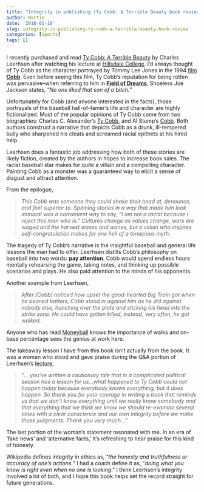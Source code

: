 ```yaml
---
title: "Integrity in publishing (Ty Cobb: A Terrible Beauty book review)"
author: Martin
date: '2018-01-18'
slug: integrity-in-publishing-ty-cobb-a-terrible-beauty-book-review
categories: [sports]
tags: []
---
```



I recently purchased and read [Ty Cobb: A Terrible Beauty](https://www.amazon.com/Ty-Cobb-Terrible-Charles-Leerhsen/dp/1451645791) by Charles Leerhsen after watching his lecture at [Hillsdale College](https://www.youtube.com/watch?v=OjbPzoboilM). I'd always thought of Ty Cobb as the character portrayed by Tommy Lee Jones in the 1994 [film **Cobb**](http://www.imdb.com/title/tt0109450/). Even before seeing this film, Ty Cobb's reputation for being rotten was pervasive--when referring to him in [**Field of Dreams**](https://en.wikipedia.org/wiki/Field_of_Dreams), Shoeless Joe Jackson states, "*No one liked that son of a bitch.*"

Unfortunately for Cobb (and anyone interested in the facts), those portrayals of the baseball hall-of-famer's life and character are highly fictionalized. Most of the popular opinions of Ty Cobb come from two biographies: Charles C. Alexander's [Ty Cobb](https://www.amazon.com/Ty-Cobb-Charles-C-Alexander/dp/0870745093), and Al Stump's [Cobb](https://www.amazon.com/Cobb-Biography-Al-Stump/dp/1565121449). Both authors construct a narrative that depicts Cobb as a drunk, ill-tempered bully who sharpened his cleats and screamed racial epithets at his hired help. 

Leerhsen does a fantastic job addressing how both of these stories are likely fiction, created by the authors in hopes to increase book sales. The racist baseball star makes for quite a villain and a compelling character. Painting Cobb as a monster was a guaranteed way to elicit a sense of disgust and attract attention.

From the epilogue,   

> *This Cobb was someone they could shake their head at, denounce, and feel superior to. Spinning stories in a way that made him look immoral was a convenient way to say, "I am not a racist because I reject this man who is." Cultures change as values change, wars are waged and the harvest waxes and wanes, but a villain who inspires self-congratulation makes for one hell of a tenacious myth.*

The tragedy of Ty Cobb's narrative is the insightful baseball and general life lessons the man had to offer. Leerhsen distills Cobb's philosophy on baseball into two words: **pay attention**. Cobb would spend endless hours mentally rehearsing the game, taking notes, and thinking up possible scenarios and plays. He also paid attention to the minds of his opponents. 

Another example from Leerhsen, 

> *After [Cobb] noticed how upset the good-hearted Big Train got when he beaned batters, Cobb stood in against him as he did against nobody else, hunching over the plate and sticking his head into the strike zone. He could have gotten killed; instead, very often, he got walked.*

Anyone who has read [Moneyball](https://www.amazon.com/Moneyball-Art-Winning-Unfair-Game/dp/0393324818) knows the importance of walks and on-base percentage sees the genius at work here. 

The takeaway lesson I have from this book isn't actually from the book. It was a woman who stood and gave praise during the Q&A portion of Leerhsen's [lecture](https://www.youtube.com/watch?v=OjbPzoboilM),

> "*... you've written a cautionary tale that in a complicated political season has a lesson for us...what happened to Ty Cobb could not happen today because everybody knows everything, but it does happen. So thank you for your courage in writing a book that reminds us that we don't know everything until we really know somebody and that everything that we think we know we should re-examine several times with a clear conscience and our own integrity before we make those judgments. Thank you very much...*"

The last portion of the woman's statement resonated with me. In an era of 'fake news' and 'alternative facts,' it's refreshing to hear praise for this kind of honesty. 

Wikipedia defines integrity in ethics as, "*the honesty and truthfulness or accuracy of one's actions.*" I had a coach define it as, "*doing what you know is right even when no one is looking*." I think Leerhsen's integrity involved a lot of both, and I hope this book helps set the record straight for future generations.



